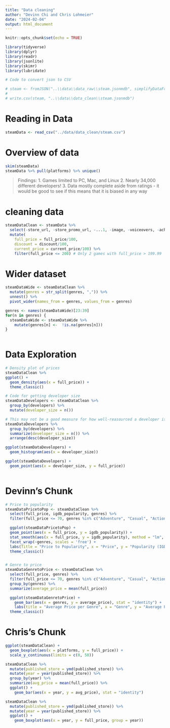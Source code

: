 ```yaml
---
title: "Data cleaning"
author: "Devinn Chi and Chris Lohmeier"
date: "2024-02-04"
output: html_document
---
```


```r
knitr::opts_chunk$set(echo = TRUE)
```

```r
library(tidyverse)
library(dplyr)
library(readr)
library(jsonlite)
library(skimr)
library(lubridate)
```

```r
# Code to convert json to CSV

# steam <- fromJSON("..\\data\\data_raw\\steam.jsonmdb", simplifyDataFrame = TRUE)
# 
# write.csv(steam, "..\\data\\data_clean\\steam.jsonmdb")
```


# Reading in Data
```r
steamData <- read_csv("../data/data_clean/steam.csv")
```
# Overview of data
```r
skim(steamData)
steamData %>% pull(platforms) %>% unique()
```
> Findings:
1. Games limited to PC, Mac, and Linux
2. Nearly 34,000 different developers!
3. Data mostly complete aside from ratings - it would be good to see if this means that it is biased in any way

# cleaning data
```r
steamDataClean <- steamData %>% 
  select(-store_url, -store_promo_url, -...1, -image, -voiceovers, -achievements, -gfq_url, -gfq_difficulty_comment, -gfq_rating_comment, -gfq_length_comment, -stsp_owners, -stsp_mdntime, -hltb_url, -hltb_single, -hltb_complete, -meta_url, -igdb_url, -igdb_single, -igdb_complete, -published_meta, -published_hltb, -published_stsp, -published_igdb) %>% 
  mutate(
    full_price = full_price/100,
    discount = discount/100,
    current_price = current_price/100) %>% 
    filter(full_price <= 200) # Only 2 games with full_price > 199.99
```

# Wider dataset
```r
steamDataWide <- steamDataClean %>% 
  mutate(genres = str_split(genres, ",")) %>% 
  unnest() %>% 
  pivot_wider(names_from = genres, values_from = genres)

genres <- names(steamDataWide)[23:39]
for(n in genres) {
  steamDataWide <- steamDataWide %>% 
    mutate(genres[n] <-  !is.na(genres[n]))
} 
  
```


# Data Exploration
```r
# Density plot of prices
steamDataClean %>% 
ggplot() +
  geom_density(aes(x = full_price)) +
  theme_classic()

# Code for getting developer size
steamDataDevelopers <- steamDataClean %>% 
  group_by(developers) %>% 
  mutate(developer_size = n())

# This may not be a good measure for how well-reasourced a developer is - maybe sales data exists somewhere?
steamDataDevelopers %>% 
  group_by(developers) %>% 
  summarize(developer_size = n()) %>% 
  arrange(desc(developer_size))

ggplot(steamDataDevelopers) +
  geom_histogram(aes(x = developer_size))

ggplot(steamDataDevelopers) +
  geom_point(aes(x = developer_size, y = full_price))
  
```

# Devinn's Chunk
```r
# Price to popularity
steamDataPricetoPop <- steamDataClean %>% 
  select(full_price, igdb_popularity, genres) %>% 
  filter(full_price <= 70, genres %in% c("Adventure", "Casual", "Action", "Racing", "Indie", "RPG", "Simulation", "Strategy"))

  ggplot(steamDataPricetoPop) + 
  geom_point(aes(x = full_price, y = igdb_popularity)) + 
  stat_smooth(aes(x = full_price, y = igdb_popularity), method = "lm", se = TRUE) +
  facet_wrap(~genres, scales = 'free') + 
  labs(Title = "Price to Popularity", x = "Price", y = "Popularity (IGDB)") +
  theme_classic()


# Genre to price
steamDataGenretoPrice <- steamDataClean %>% 
  select(full_price, genres) %>% 
  filter(full_price <= 70, genres %in% c("Adventure", "Casual", "Action", "Racing", "Indie", "RPG", "Simulation", "Strategy")) %>% 
  group_by(genres) %>% 
  summarize(average_price = mean(full_price))

  ggplot(steamDataGenretoPrice) +
    geom_bar(aes(x = genres, y = average_price), stat = "identity") +
    labs(title = "Average Price per Genre", x = "Genre", y = "Average Price") +
  theme_classic()

```

# Chris's Chunk
```r
ggplot(steamDataClean) + 
  geom_boxplot(aes(x = platforms, y = full_price)) + 
  scale_y_continuous(limits = c(0, 50))

steamDataClean %>%  
  mutate(published_store = ymd(published_store)) %>%
  mutate(year = year(published_store)) %>% 
  group_by(year) %>% 
  summarize(avg_price = mean(full_price)) %>%
  ggplot() +
    geom_bar(aes(x = year, y = avg_price), stat = "identity")

steamDataClean %>%  
  mutate(published_store = ymd(published_store)) %>%
  mutate(year = year(published_store)) %>% 
  ggplot() +
    geom_boxplot(aes(x = year, y = full_price, group = year))
```

